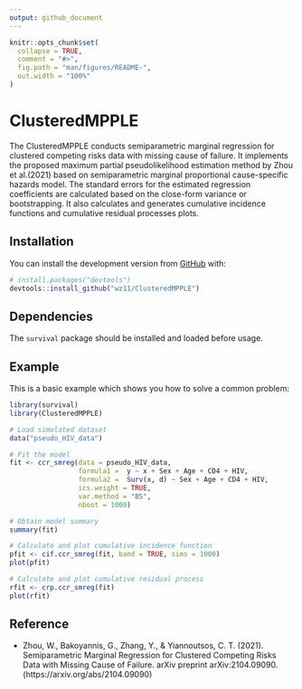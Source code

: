 ```yaml
---
output: github_document
---
```


<!-- README.md is generated from README.Rmd. Please edit that file -->

```r
knitr::opts_chunk$set(
  collapse = TRUE,
  comment = "#>",
  fig.path = "man/figures/README-",
  out.width = "100%"
)
```

# ClusteredMPPLE

<!-- badges: start -->
<!-- badges: end -->

The ClusteredMPPLE conducts semiparametric marginal regression for clustered competing risks data with missing cause of failure. It implements the proposed maximum partial pseudolikelihood estimation method by Zhou et al.(2021) based on semiparametric marginal proportional cause-specific hazards model. The standard errors for the estimated regression coefficients are calculated based on the close-form variance or bootstrapping. It also calculates and generates cumulative incidence functions and cumulative residual processes plots.

## Installation

You can install the development version from [GitHub](https://github.com/) with:

``` r
# install.packages("devtools")
devtools::install_github("wz11/ClusteredMPPLE")
```

## Dependencies

The `survival` package should be installed and loaded before usage.

## Example

This is a basic example which shows you how to solve a common problem:

```r
library(survival)
library(ClusteredMPPLE)

# Load simulated dataset
data("pseudo_HIV_data")

# Fit the model 
fit <- ccr_smreg(data = pseudo_HIV_data, 
                 formula1 =  y ~ x + Sex + Age + CD4 + HIV, 
                 formula2 =  Surv(x, d) ~ Sex + Age + CD4 + HIV,
                 ics.weight = TRUE, 
                 var.method = "BS", 
                 nboot = 1000)

# Obtain model summary
summary(fit)

# Calculate and plot cumulative incidence function
pfit <- cif.ccr_smreg(fit, band = TRUE, sims = 1000)
plot(pfit)

# Calculate and plot cumulative residual process
rfit <- crp.ccr_smreg(fit)
plot(rfit)
```

## Reference

- Zhou, W., Bakoyannis, G., Zhang, Y., & Yiannoutsos, C. T. (2021). Semiparametric Marginal Regression for
Clustered Competing Risks Data with Missing Cause of Failure. arXiv preprint arXiv:2104.09090.(https://arxiv.org/abs/2104.09090)
